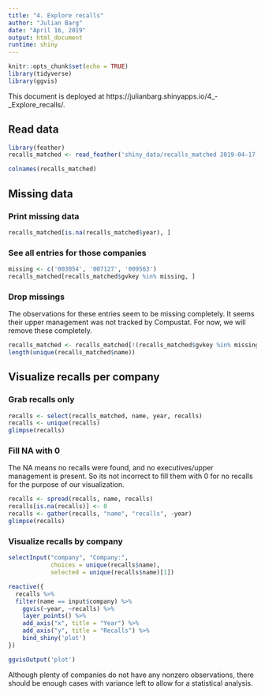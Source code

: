 ```yaml
---
title: "4. Explore recalls"
author: "Julian Barg"
date: "April 16, 2019"
output: html_document
runtime: shiny
---
```


```r
knitr::opts_chunk$set(echo = TRUE)
library(tidyverse)
library(ggvis)
```

This document is deployed at https://julianbarg.shinyapps.io/4_-_Explore_recalls/.

## Read data

```r
library(feather)
recalls_matched <- read_feather('shiny_data/recalls_matched 2019-04-17.feather')

colnames(recalls_matched)
```

## Missing data

### Print missing data
```r
recalls_matched[is.na(recalls_matched$year), ]
```

### See all entries for those companies
```r
missing <- c('003054', '007127', '009563')
recalls_matched[recalls_matched$gvkey %in% missing, ]
```

### Drop missings
The observations for these entries seem to be missing completely. It seems their upper management was not tracked by Compustat. For now, we will remove these completely.

```r
recalls_matched <- recalls_matched[!(recalls_matched$gvkey %in% missing), ]
length(unique(recalls_matched$name))
```

## Visualize recalls per company

### Grab recalls only
```r
recalls <- select(recalls_matched, name, year, recalls)
recalls <- unique(recalls)
glimpse(recalls)
```

### Fill NA with 0
The NA means no recalls were found, and no executives/upper management is present. So its not incorrect to fill them with 0 for no recalls for the purpose of our visualization.
```r
recalls <- spread(recalls, name, recalls)
recalls[is.na(recalls)] <- 0
recalls <- gather(recalls, "name", "recalls", -year)
glimpse(recalls)
```

### Visualize recalls by company
```r
selectInput("company", "Company:",
            choices = unique(recalls$name), 
            selected = unique(recalls$name)[1])
```

```r
reactive({
  recalls %>%
  filter(name == input$company) %>%
    ggvis(~year, ~recalls) %>%
    layer_points() %>%
    add_axis("x", title = "Year") %>%
    add_axis("y", title = "Recalls") %>%
    bind_shiny('plot')
})

ggvisOutput('plot')
```

Although plenty of companies do not have any nonzero observations, there should be enough cases with variance left to allow for a statistical analysis.



